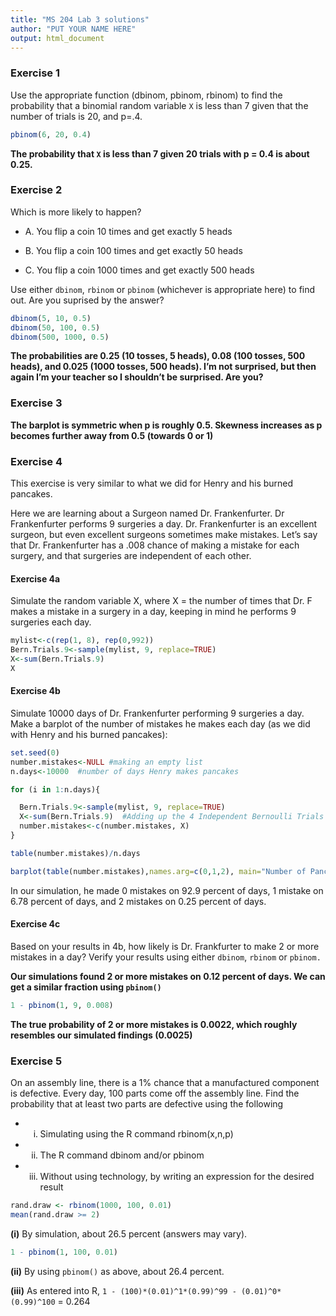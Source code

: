 ```yaml
---
title: "MS 204 Lab 3 solutions"
author: "PUT YOUR NAME HERE"
output: html_document
---
```



### Exercise 1

Use the appropriate function (dbinom, pbinom, rbinom) to find the probability that a binomial random variable `X` is less than 7 given that the number of trials is 20, and p=.4.

```r
pbinom(6, 20, 0.4)
```

**The probability that `X` is less than 7 given 20 trials with p = 0.4 is about 0.25.**

### Exercise 2

Which is more likely to happen? 

- A. You flip a coin 10 times and get exactly 5 heads

- B. You flip a coin 100 times and get exactly 50 heads

- C. You flip a coin 1000 times and get exactly 500 heads

Use either `dbinom`, `rbinom` or `pbinom` (whichever is appropriate here) to find out.  Are you suprised by the answer?

```r
dbinom(5, 10, 0.5)
dbinom(50, 100, 0.5)
dbinom(500, 1000, 0.5)
```

**The probabilities are 0.25 (10 tosses, 5 heads), 0.08 (100 tosses, 500 heads), and 0.025 (1000 tosses, 500 heads). I'm not surprised, but then again I'm your teacher so I shouldn't be surprised. Are you?**

### Exercise 3


**The barplot is symmetric when p is roughly 0.5. Skewness increases as p becomes further away from 0.5 (towards 0 or 1)**

### Exercise 4

This exercise is very similar to what we did for Henry and his burned pancakes.

Here we are learning about a Surgeon named Dr. Frankenfurter.  Dr Frankenfurter performs 9 surgeries a day.  Dr. Frankenfurter is an excellent surgeon, but even excellent surgeons sometimes make mistakes.  Let's say that Dr. Frankenfurter has a .008 chance of making a mistake for each surgery, and that surgeries are independent of each other.  

#### Exercise 4a

Simulate the random variable X, where X = the number of times that Dr. F makes a mistake in a surgery in a day, keeping in mind he performs 9 surgeries each day.

```r
mylist<-c(rep(1, 8), rep(0,992))
Bern.Trials.9<-sample(mylist, 9, replace=TRUE)
X<-sum(Bern.Trials.9)
X
```




#### Exercise 4b

Simulate 10000 days of Dr. Frankenfurter performing 9 surgeries a day.  Make a barplot of the number of mistakes he makes each day (as we did with Henry and his burned pancakes):

```r
set.seed(0)
number.mistakes<-NULL #making an empty list
n.days<-10000  #number of days Henry makes pancakes

for (i in 1:n.days){

  Bern.Trials.9<-sample(mylist, 9, replace=TRUE)
  X<-sum(Bern.Trials.9)  #Adding up the 4 Independent Bernoulli Trials to get my Binomial variable
  number.mistakes<-c(number.mistakes, X)
}

table(number.mistakes)/n.days

barplot(table(number.mistakes),names.arg=c(0,1,2), main="Number of Pancakes Henry Burned", col="chocolate4")  
```

In our simulation, he made 0 mistakes on 92.9 percent of days, 1 mistake on 6.78 percent of days, and 2 mistakes on 0.25 percent of days.

#### Exercise 4c

Based on your results in 4b, how likely is Dr. Frankfurter to make 2 or more mistakes in a day? Verify your results using either `dbinom`, `rbinom` or `pbinom.`

**Our simulations found 2 or more mistakes on 0.12 percent of days. We can get a similar fraction using `pbinom()`**

```r
1 - pbinom(1, 9, 0.008)
```

**The true probability of 2 or more mistakes is 0.0022, which roughly resembles our simulated findings (0.0025)**

### Exercise 5

On an assembly line, there is a 1% chance that a manufactured component is defective. Every day, 100 parts come off the assembly line. Find the probability that at least two parts are defective using the following

- (i)	Simulating using the R command rbinom(x,n,p)
- (ii) The R command dbinom and/or pbinom
- (iii)	Without using technology, by writing an expression for the desired result

```r
rand.draw <- rbinom(1000, 100, 0.01)
mean(rand.draw >= 2)
```

**(i)** By simulation, about 26.5 percent (answers may vary).

```r
1 - pbinom(1, 100, 0.01)
```

**(ii)** By using `pbinom()` as above, about 26.4 percent.

**(iii)** As entered into R, `1 - (100)*(0.01)^1*(0.99)^99 - (0.01)^0*(0.99)^100` = 0.264